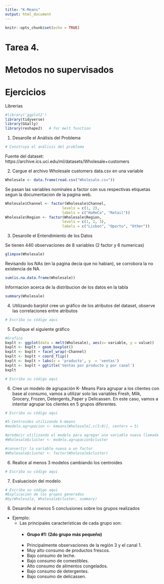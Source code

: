 ```yaml
---
title: "K-Means"
output: html_document
---
```


```r
knitr::opts_chunk$set(echo = TRUE)
```

# Tarea 4.
# Metodos no supervisados

# Ejercicios 

Librerias
```r
#library('ggplot2')
library(tidyverse)
library(GGally)
library(reshape2)   # for melt function
```

1. Desarolle el Análisis del Problema
```r
# Construya el análisis del problema
```
Fuente del dataset:
https://archive.ics.uci.edu/ml/datasets/Wholesale+customers


2. Cargue el archivo Wholesale customers data.csv en una variable

```r

Wholesale <- data.frame(read.csv("Wholesale.csv"))
```

Se pasan las variables nominales a factor con sus respectivas etiquetas segun la documentacion de la pagina web.

```r
Wholesale$Channel <- factor(Wholesale$Channel, 
                          levels = c(1, 2), 
                          labels = c("HoReCa", "Retail")) 
Wholesale$Region <- factor(Wholesale$Region, 
                          levels = c(1, 2, 3), 
                          labels = c("Lisbon", "Oporto", "Other")) 
```



3. Desarolle el Entendimiento de los Datos

Se tienen 440 observaciones de 8 variables (2 factor y 6 numericas)

```r
glimpse(Wholesale)
```

Revisando los NAs (en la pagina decia que no habian), se corrobora la no existencia de NA.

```r
sum(is.na.data.frame(Wholesale))

```


Informacion acerca de la distribucion de los datos en la tabla

```r
summary(Wholesale)
```




4. Utilizando barplot cree un gráfico de los atributos del dataset, observe las correlaciones entre atributos

```r
# Escriba su código aqui


```

5. Explique el siguiente gráfico

```r
#Grafico
bxplt <- ggplot(data = melt(Wholesale), aes(x= variable, y = value))
bxplt <- bxplt + geom_boxplot()
bxplt <- bxplt + facet_wrap(~Channel)
bxplt <- bxplt + coord_flip()
bxplt <- bxplt + labs(x = 'producto', y  = 'ventas')
bxplt <- bxplt + ggtitle('Ventas por producto y por canal')
bxplt

# Escriba su código aqui
```

6. Cree un modelo de agrupación K- Means
Para agrupar a los clientes con base al consumo, vamos a utilizar solo las variables Fresh, Milk, Grocery, Frozen, Detergents_Paper y Delicassen. En este caso, vamos a intentar agrupar los clientes en 5 grupos diferentes.


```r
# Escriba su código aqui

#5 Centroides utilizando k-means
#modelo.agrupacion <- kmeans(Wholesale[,c(3:8)], centers = 5)

#predecir utilizando el modelo para agregar una variable nueva llamada 'cluster' al conjunto de datos
#Wholesale$cluster <- modelo.agrupacion$cluster

#convertir la variable nueva a un factor
#Wholesale$cluster <- factor(Wholesale$cluster)

```

6. Realice al menos 3 modelos cambiando los centroides 
```r
# Escriba su código aqui
```

7. Evaluacioón del modelo
```r
# Escriba su código aqui
#Explicacion de los grupos generados
#by(Wholesale, Wholesale$cluster, summary)
```


8. Desarolle al menos 5 conclusiones sobre los grupos realizados
  * Ejemplo:
    - Las principales características de cada grupo son:
      - #### Grupo #1: (2do grupo más pequeño)
      - Principalmente observaciones de la región 3 y el canal 1.
      - Muy alto consumo de productos frescos.
      - Bajo consumo de leche.
      - Bajo consumo de comestibles.
      - Alto consumo de alimentos congelados.
      - Bajo consumo de detergentes.
      - Bajo consumo de delicassen.


